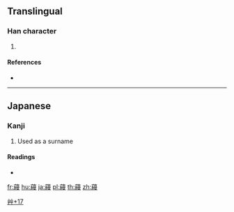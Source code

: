 {{character info/new}}
==Translingual==

===Han character===
{{Han char|rn=140|rad=艸|as=17|sn=23|four=|canj=TVFE,XTVFE}}

# {{defn|Han|sort=艸17}}

====References====
* {{Han ref|kx=1070.321|dkj=32541|hdz=53333.111|uh=8630|ud=34352}}

----

==Japanese==

===Kanji===
{{ja-kanji|grade=|rs=艸17}}

# Used as a surname

====Readings====
* {{ja-readings|on=|kun=[[かつら]] (katsura)}}

[[Category:Japanese-only CJKV Characters|艸+17]]

[[fr:蘰]]
[[hu:蘰]]
[[ja:蘰]]
[[pl:蘰]]
[[th:蘰]]
[[zh:蘰]]
